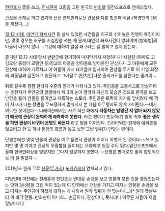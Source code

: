 [[전인호]]가 글을 쓰고, [[전세훈]]이 그림을 그린 한국의 [[만화]]로 일간스포츠로 연재되었다. 

[[관상]]을 소재로 하고 있기에 신문 연재만화로선 관상을 다룬 첫번째 작품.(허영만의 [꼴]을 제쳤다....)

[[12.12 사태]], [[대연각 화재사건]] 등 실제 있었던 사건들을 허구와 섞어놓은 진행이 특징이지만, 몇몇 경우는 허구를 사실인양 쓰는 게 문제.대연각 화재사건이 방화이며 [방화범]의 아들이 나오지 않나....그것에 대하여 일절 허구라는 걸 말하고 있지 않는다.

줄거린 12.12 사태 당시 반란군에 항거하여 마지막까지 저항하다가 사살된 (아마도 고 김오랑 중령이 모델인 듯)장교의 아들을 양아들로 받아들인 관상가가 그 아들에게 모든 관상에 대하여 가르치고 이 아들이 커서 대기업에 입사하여 관상을 무기로 이 기업 회장의 외동딸과 결혼하고 승진하고 그야말로 [먼치킨]다운 출세가도를 달린다는 줄거리...

뒤로 갈수록 점점 판타지 수준의 전개가 나타나고 있다. 주인공을 교통사고로 암살하려는 운전자가 주인공의 얼굴에서 제 3의 눈이 열리자 자신의 모습인 것으로 환각을 보고 방향을 틀어 건물을 들이받고 자폭하는 스토리. 주인공은 트럭이 자기를 덮치려다 홱 꺾어 사고가 나는 장면을 무표정하게 멈춰서서 본 다음 아무렇지도 않게 가버린다.--네가 의도한 짓이렸다-- 나레이션에서는 사고 직전 화에서 '''자동차는 발명된 지 얼마 되지 않았기 때문에 관상이 완벽하게 예측하지 못한다.''' 라고 했다가 초능력(?) 발휘 직후 '''좋은 생각을 하면 관상이 바뀌어 운명도 바뀐다''' 라고 말을 이어간다. 드라마틱한 전개에 예외론을 얹으려고 한 듯 하나 문장의 흐름만 놓고 보면 그냥 앞뒤가 안맞는 말이다.

단행본에선 몇몇 인물의 관상을 예로 들면서 관상이 이러니 이렇게 된 것이다~~쓰고 있지만 몇 명 가지고 관상의 우월함을 들이대는 오류라고 씹힐 수도 있다.일간스포츠에서 올해 한국만화상을 받았지만 그다지 성공하지 못했다. --단행본 판매로도 꼴이 압도적으로 더 잘 팔렸다--

2011년초 현재 무료 [[신문]]([[무가지]]) [[포커스]]에서 연재되고 있다.

여담인데 이전에는 전세훈과 전인호는 반대로 손금을 보고 인물의 모든 것을 결정짓는다는 만화 [손금]을 그린 적이 있는데 이 만화에선 관상을 가지고 따지는 인물을 손금을 보고 따지는 주인공이 하찮게 대하는 게 나와서 뭔가 앞뒤가 안 맞는다(...)[* 원래 옛날부터 이 바닥 전통. 만화판이 아니라... 손금이니, 관상이니, 묫자리니 아무튼 지들이 제일 잘났다고.]
